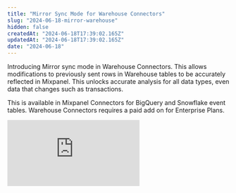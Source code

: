 ```yaml
---
title: "Mirror Sync Mode for Warehouse Connectors"
slug: "2024-06-18-mirror-warehouse"
hidden: false
createdAt: "2024-06-18T17:39:02.165Z"
updatedAt: "2024-06-18T17:39:02.165Z"
date: "2024-06-18"
---
```


Introducing Mirror sync mode in Warehouse Connectors. This allows modifications to previously sent rows in Warehouse tables to be accurately reflected in Mixpanel. This unlocks accurate analysis for all data types, even data that changes such as transactions.

This is available in Mixpanel Connectors for BigQuery and Snowflake event tables. Warehouse Connectors requires a paid add on for Enterprise Plans.

<div style={{position: 'relative', paddingBottom: '64.90384615384616%', height: 0}}>
    <iframe src="https://www.youtube.com/watch?v=ocTKKaQe65o"
        frameBorder="0"
        webkitallowfullscreen="true" mozallowfullscreen="true" allowFullScreen
        style={{position: 'absolute', 'top': 0, 'left': 0, 'width': '100%', 'height': '100%'}}>
    </iframe>
</div>






